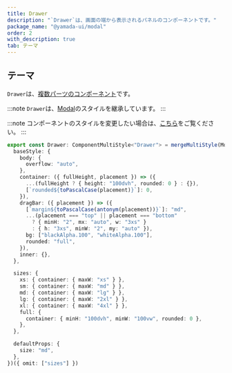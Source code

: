 ```yaml
---
title: Drawer
description: "`Drawer`は、画面の端から表示されるパネルのコンポーネントです。"
package_name: "@yamada-ui/modal"
order: 2
with_description: true
tab: テーマ
---
```


## テーマ

`Drawer`は、[複数パーツのコンポーネント](/styled-system/theming/component-styles#複数パーツのコンポーネント)です。

:::note
`Drawer`は、[Modal](/components/overlay/modal)のスタイルを継承しています。
:::

:::note
コンポーネントのスタイルを変更したい場合は、[こちら](/styled-system/theming/customize-theme#コンポーネントのスタイルを変更する)をご覧ください。
:::

```ts
export const Drawer: ComponentMultiStyle<"Drawer"> = mergeMultiStyle(Modal, {
  baseStyle: {
    body: {
      overflow: "auto",
    },
    container: ({ fullHeight, placement }) => ({
      ...(fullHeight ? { height: "100dvh", rounded: 0 } : {}),
      [`rounded${toPascalCase(placement)}`]: 0,
    }),
    dragBar: ({ placement }) => ({
      [`margin${toPascalCase(antonym(placement))}`]: "md",
      ...(placement === "top" || placement === "bottom"
        ? { minH: "2", mx: "auto", w: "3xs" }
        : { h: "3xs", minW: "2", my: "auto" }),
      bg: ["blackAlpha.100", "whiteAlpha.100"],
      rounded: "full",
    }),
    inner: {},
  },

  sizes: {
    xs: { container: { maxW: "xs" } },
    sm: { container: { maxW: "md" } },
    md: { container: { maxW: "lg" } },
    lg: { container: { maxW: "2xl" } },
    xl: { container: { maxW: "4xl" } },
    full: {
      container: { minH: "100dvh", minW: "100vw", rounded: 0 },
    },
  },

  defaultProps: {
    size: "md",
  },
})({ omit: ["sizes"] })
```
